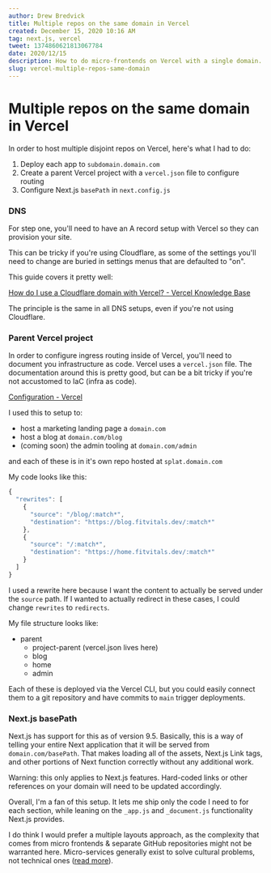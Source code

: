 ```yaml
---
author: Drew Bredvick
title: Multiple repos on the same domain in Vercel
created: December 15, 2020 10:16 AM
tag: next.js, vercel
tweet: 1374860621813067784
date: 2020/12/15
description: How to do micro-frontends on Vercel with a single domain.
slug: vercel-multiple-repos-same-domain
---
```



<OGImage />

# Multiple repos on the same domain in Vercel

In order to host multiple disjoint repos on Vercel, here's what I had to do:

1. Deploy each app to `subdomain.domain.com`
2. Create a parent Vercel project with a `vercel.json` file to configure routing
3. Configure Next.js `basePath` in `next.config.js`

### DNS

For step one, you'll need to have an A record setup with Vercel so they can provision your site.

This can be tricky if you're using Cloudflare, as some of the settings you'll need to change are buried in settings menus that are defaulted to "on".

This guide covers it pretty well:

[How do I use a Cloudflare domain with Vercel? - Vercel Knowledge Base](https://vercel.com/knowledge/using-cloudflare-with-vercel)

The principle is the same in all DNS setups, even if you're not using Cloudflare.

### Parent Vercel project

In order to configure ingress routing inside of Vercel, you'll need to document you infrastructure as code. Vercel uses a `vercel.json` file. The documentation around this is pretty good, but can be a bit tricky if you're not accustomed to IaC (infra as code).

[Configuration - Vercel](https://vercel.com/docs/configuration)

I used this to setup to:

- host a marketing landing page a `domain.com`
- host a blog at `domain.com/blog`
- (coming soon) the admin tooling at `domain.com/admin`

and each of these is in it's own repo hosted at `splat.domain.com`

My code looks like this:

```jsx
{
  "rewrites": [
    {
      "source": "/blog/:match*",
      "destination": "https://blog.fitvitals.dev/:match*"
    },
    {
      "source": "/:match*",
      "destination": "https://home.fitvitals.dev/:match*"
    }
  ]
}
```

I used a rewrite here because I want the content to actually be served under the `source` path. If I wanted to actually redirect in these cases, I could change `rewrites` to `redirects`.

My file structure looks like:

- parent
  - project-parent (vercel.json lives here)
  - blog
  - home
  - admin

Each of these is deployed via the Vercel CLI, but you could easily connect them to a git repository and have commits to `main` trigger deployments.

### Next.js basePath

Next.js has support for this as of version 9.5. Basically, this is a way of telling your entire Next application that it will be served from `domain.com/basePath`. That makes loading all of the assets, Next.js Link tags, and other portions of Next function correctly without any additional work.

Warning: this only applies to Next.js features. Hard-coded links or other references on your domain will need to be updated accordingly.

Overall, I'm a fan of this setup. It lets me ship only the code I need to for each section, while leaning on the `_app.js` and `_document.js` functionality Next.js provides.

I do think I would prefer a multiple layouts approach, as the complexity that comes from micro frontends & separate GitHub repositories might not be warranted here. Micro-services generally exist to solve cultural problems, not technical ones ([read more](https://eng.uber.com/microservice-architecture/)).
